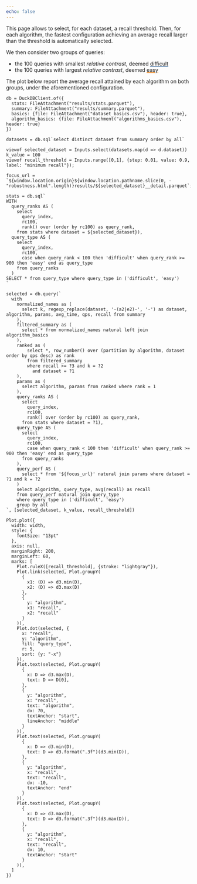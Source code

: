 ```yaml
---
echo: false
---
```


This page allows to select, for each dataset, a recall threshold.
Then, for each algorithm, the fastest configuration achieving an average recall
larger than the threshold is automatically selected.

We then consider two groups of queries:

- the 100 queries with smallest _relative contrast_, deemed
  <span style="text-decoration: underline; text-decoration-thickness: .15em; text-decoration-color: #4e79a7">
  difficult</span>
- the 100 queries with largest _relative contrast_, deemed 
  <span style="text-decoration: underline; text-decoration-thickness: .15em; text-decoration-color: #f28e2c">
  easy </span>

The plot below report the average recall attained by each algorithm
on both groups, under the aforementioned configuration.

```ojs
db = DuckDBClient.of({
  stats: FileAttachment("results/stats.parquet"),
  summary: FileAttachment("results/summary.parquet"),
  basics: {file: FileAttachment("dataset_basics.csv"), header: true},
  algorithm_basics: {file: FileAttachment("algorithms_basics.csv"), header: true}
})

datasets = db.sql`select distinct dataset from summary order by all`
```

```ojs
viewof selected_dataset = Inputs.select(datasets.map(d => d.dataset))
k_value = 100
viewof recall_threshold = Inputs.range([0,1], {step: 0.01, value: 0.9, label: "minimum recall"});
```

```ojs
focus_url = `${window.location.origin}${window.location.pathname.slice(0, -"robustness.html".length)}results/${selected_dataset}__detail.parquet`;
```

```ojs
stats = db.sql`
WITH
  query_ranks AS (
    select 
      query_index, 
      rc100, 
      rank() over (order by rc100) as query_rank,
    from stats where dataset = ${selected_dataset}),
  query_type AS (
    select
      query_index,
      rc100,
      case when query_rank < 100 then 'difficult' when query_rank >= 900 then 'easy' end as query_type
    from query_ranks
  )
SELECT * from query_type where query_type in ('difficult', 'easy')
`
```

```ojs
selected = db.query(`
  with
    normalized_names as (
      select k, regexp_replace(dataset, '-(a2|e2)-', '-') as dataset, algorithm, params, avg_time, qps, recall from summary
    ),
    filtered_summary as (
      select * from normalized_names natural left join algorithm_basics
    ),
    ranked as (
        select *, row_number() over (partition by algorithm, dataset order by qps desc) as rank
        from filtered_summary
        where recall >= ?3 and k = ?2
          and dataset = ?1 
    ),
    params as (
      select algorithm, params from ranked where rank = 1
    ),
    query_ranks AS (
      select 
        query_index, 
        rc100, 
        rank() over (order by rc100) as query_rank,
      from stats where dataset = ?1),
    query_type AS (
      select
        query_index,
        rc100,
        case when query_rank < 100 then 'difficult' when query_rank >= 900 then 'easy' end as query_type
      from query_ranks
    ),
    query_perf AS (
      select * from '${focus_url}' natural join params where dataset = ?1 and k = ?2
    )
    select algorithm, query_type, avg(recall) as recall
    from query_perf natural join query_type
    where query_type in ('difficult', 'easy')
    group by all
`, [selected_dataset, k_value, recall_threshold])

```

```ojs
Plot.plot({
  width: width,
  style: {
    fontSize: "13pt"
  },
  axis: null,
  marginRight: 200,
  marginLeft: 60,
  marks: [
    Plot.ruleX([recall_threshold], {stroke: "lightgray"}),
    Plot.link(selected, Plot.groupY(
      {
        x1: (D) => d3.min(D),
        x2: (D) => d3.max(D)
      },
      {
        y: "algorithm",
        x1: "recall",
        x2: "recall"
      }
    )),
    Plot.dot(selected, {
      x: "recall", 
      y: "algorithm", 
      fill: "query_type",
      r: 5,
      sort: {y: "-x"}
    }),
    Plot.text(selected, Plot.groupY(
      {
        x: D => d3.max(D),
        text: D => D[0],
      },
      {
        y: "algorithm",
        x: "recall",
        text: "algorithm",
        dx: 70,
        textAnchor: "start",
        lineAnchor: "middle"
      }
    )),
    Plot.text(selected, Plot.groupY(
      {
        x: D => d3.min(D),
        text: D => d3.format(".3f")(d3.min(D)),
      },
      {
        y: "algorithm",
        x: "recall",
        text: "recall",
        dx: -10,
        textAnchor: "end"
      }
    )),
    Plot.text(selected, Plot.groupY(
      {
        x: D => d3.max(D),
        text: D => d3.format(".3f")(d3.max(D)),
      },
      {
        y: "algorithm",
        x: "recall",
        text: "recall",
        dx: 10,
        textAnchor: "start"
      }
    )),
  ]
})
```
